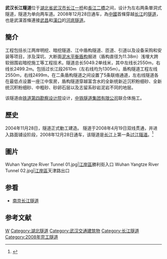 {{Infobox tunnel
|name         = 武汉长江隧道<br>Wuhan Yangtze River Tunnel
|image        = Wuhan Changjiang Tunnel.jpeg
|image_size   = 300
|caption      = 
|location     = [[长江|长江]][[湖北|湖北]][[武汉|武汉]]段
|coordinates  = {{coord|30.5791|114.3071|display=inline,title}}
|route        = 
|status       = 使用中
|start        = [[武昌区|武昌区]][[沙湖大橋|沙湖大橋]]
|end          = [[江岸区|江岸区]][[大智路|大智路]]
|startwork    = 2004年11月28日<ref name="startwork">{{cite web|title=“万里长江第一隧”正式动工兴建|url=http://www.hb.xinhuanet.com/zhuanti/2004-11/29/content_3303249.htm|publisher=新华网湖北频道|accessdate=2011-02-19|deadurl=yes|archiveurl=https://web.archive.org/web/20110227090202/http://www.hb.xinhuanet.com/zhuanti/2004-11/29/content_3303249.htm|archivedate=2011-02-27}}</ref>
|open         = 2008年12月28日
|close        = 
|owner        = 
|operator     = 
|traffic      = [[公路|公路]]
|character    = 
|toll         = 按照“[[武汉市贷款建设城市道路桥梁车辆通行费|武汉市贷款建设城市道路桥梁车辆通行费]]”收取<ref>{{cite web|title=武汉路桥“年票制”10月1日运行|url=http://www.hggs.com.cn/ReadData.asp?AfficheId=76|publisher=武汉晨报|accessdate=2011-02-19|archive-date=2020-10-19|archive-url=https://web.archive.org/web/20201019231250/http://www.hggs.com.cn/ReadData.asp?AfficheId=76|dead-url=yes}}</ref><ref>{{cite web|title=武汉路桥费实施重大改革 取消年票制计次收费|url=http://www.hb.xinhuanet.com/newscenter/2010-05/26/content_19886932.htm|publisher=新华网湖北频道|accessdate=2011-02-19|deadurl=yes|archiveurl=https://web.archive.org/web/20120601222749/http://www.hb.xinhuanet.com/newscenter/2010-05/26/content_19886932.htm|archivedate=2012-06-01}}</ref>
|vpd          =
|construction = 4年1个月
|length       = 左线2550m<br/>右线2499.2m
|lanes        = 双孔，各2车道
|speed        = 50公里/小时
|hielevation  =
|lowelevation = 
|height       = 
|width        = 11.38米
|grade        = 最大4.3% <ref>{{cite web|title=参观武汉长江隧道工程|url=http://www.hbcas.com.cn/Web/Article/2008/12/25/1103022561.aspx?CataID=c2773711-e1c7-4fc3-924f-edbc8c83c177&VisitorNum=0&ArticleID=6bf0f8a7-0bdb-4c29-9f6b-7a937335b105|publisher=土工基础专委会|accessdate=2011-02-19|archive-date=2014-11-06|archive-url=https://web.archive.org/web/20141106184137/http://www.hbcas.com.cn/Web/Article/2008/12/25/1103022561.aspx?CataID=c2773711-e1c7-4fc3-924f-edbc8c83c177&VisitorNum=0&ArticleID=6bf0f8a7-0bdb-4c29-9f6b-7a937335b105|dead-url=yes}}</ref>
}}
'''武汉长江隧道'''位于[[湖北省|湖北省]][[武汉市|武汉市]][[武漢長江大橋|长江一桥]]和[[武漢長江二橋|長江二橋]]之间，设计为左右两条單洞式隧道，隧道为单向两车道。2008年12月28日通车，為[[中國|中國]]首條穿越[[长江|长江]]的[[隧道|隧道]]，也是武漢首條連接[[武昌|武昌]]和[[漢口|漢口]]的[[河底隧道|河底隧道]]。

== 簡介 ==
工程包括长江两岸明挖、暗挖隧道、江中盾构隧道、匝道、引道以及设备采购和安装等项目，涉及深坑、大断面[[泥水平衡盾构|泥水平衡盾构]]掘进（盾构直径为11.38m）浅埋大跨软弱围岩暗挖施工等工程技术。隧道总长5049.2单线米，其中左线长2550m，右线长2499.2m。包括过长江段2610m（左右线均为1305m）。盾构隧道工程左线2550m，右线2499m，在二条盾构隧道之间设置了5条联络通道，左右线隧道各在最低点设置一座江中泵房，盾构隧道穿越富含水的全新统新近沉积粉细砂、全新统沉积粉细砂、中粗砂、砂卵石层以及志留系砂岩泥岩不同的地层。

该隧道由[[铁道第四勘察设计院|铁道第四勘察设计院]]设计，[[中铁隧道集团有限公司|中铁隧道集团有限公司]]联合体施工。

== 歷史 ==
2004年11月28日，隧道正式動工建造。
隧道于2008年4月19日双线贯通，并进入路面铺设阶段，2008年12月28日通车，该隧道是[[长江|长江]]上第一条[[过江隧道|过江隧道]]。<ref>{{cite web|title=新华视点：长江过江交通迎来“三维”时代|url=http://news.xinhuanet.com/newscenter/2008-12/28/content_10571121.htm|publisher=[新华网]|accessdate=2011-02-19|archive-date=2011-02-27|archive-url=https://web.archive.org/web/20110227181401/http://news.xinhuanet.com/newscenter/2008-12/28/content_10571121.htm|dead-url=no}}</ref>

== 圖片 ==
<gallery>
Wuhan Yangtze River Tunnel 01.jpg|[[江岸區|江岸區]]勝利街入口
Wuhan Yangtze River Tunnel 02.jpg|[[江岸區|江岸區]]天津路出口
</gallery>

==参看==
*[[南京长江隧道|南京长江隧道]]

==参考文献==
{{Commonscat|Wuhan Yangtze River Tunnel}}

{{reflist|2}}

{{武汉桥梁与隧道}}
{{Crossings navbox
|structure= [[长江桥隧列表|桥梁与隧道]]
|place= [[长江|长江]]
|bridge= 武汉长江隧道
|bridge signs= 公路
|upstream= [[武汉地铁2号线过江隧道|武汉地铁2号线过江隧道]]
|upstream signs=[[武汉轨道交通2号线|武汉轨道交通2号线]]
|downstream= [[武汉长江公铁隧道|武汉长江公铁隧道]]
|downstream signs= 公路 +[[武汉轨道交通7号线|武汉轨道交通7号线]]
}}

[[Category:中国公路隧道|W]]
[[Category:湖北隧道|Category:湖北隧道]]
[[Category:武汉交通建筑物|Category:武汉交通建筑物]]
[[Category:长江隧道|Category:长江隧道]]
[[Category:2008年完工隧道|Category:2008年完工隧道]]